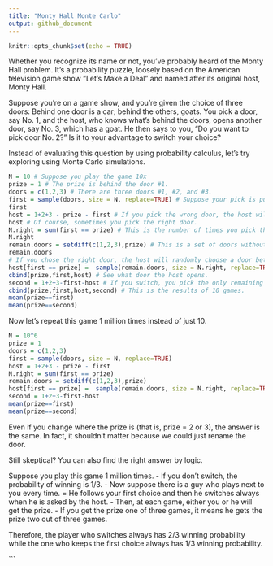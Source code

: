 ```yaml
---
title: "Monty Hall Monte Carlo"
output: github_document
---
```


```r
knitr::opts_chunk$set(echo = TRUE)
```

Whether you recognize its name or not, you've probably heard of the Monty Hall problem. It's a probability puzzle, loosely based on the American television game show "Let's Make a Deal" and named after its original host, Monty Hall.

Suppose you're on a game show, and you're given the choice of three doors: Behind one door is a car; behind the others, goats. You pick a door, say No. 1, and the host, who knows what's behind the doors, opens another door, say No. 3, which has a goat. He then says to you, "Do you want to pick door No. 2?" Is it to your advantage to switch your choice? 

Instead of evaluating this question by using probability calculus, let's try exploring using Monte Carlo simulations. 

```r
N = 10 # Suppose you play the game 10x
prize = 1 # The prize is behind the door #1.
doors = c(1,2,3) # There are three doors #1, #2, and #3.
first = sample(doors, size = N, replace=TRUE) # Suppose your pick is purely random.
first
host = 1+2+3 - prize - first # If you pick the wrong door, the host will open the only remaining door.
host # Of course, sometimes you pick the right door.
N.right = sum(first == prize) # This is the number of times you pick the right door at first.
N.right
remain.doors = setdiff(c(1,2,3),prize) # This is a set of doors without the prize.
remain.doors
# If you chose the right door, the host will randomly choose a door between two remaining doors #2 and #3.
host[first == prize] =  sample(remain.doors, size = N.right, replace=TRUE) 
cbind(prize,first,host) # See what door the host opens.
second = 1+2+3-first-host # If you switch, you pick the only remaining door.
cbind(prize,first,host,second) # This is the results of 10 games.
mean(prize==first)
mean(prize==second)
```

Now let's repeat this game 1 million times instead of just 10.

```r
N = 10^6  
prize = 1
doors = c(1,2,3)
first = sample(doors, size = N, replace=TRUE) 
host = 1+2+3 - prize - first
N.right = sum(first == prize)
remain.doors = setdiff(c(1,2,3),prize)
host[first == prize] =  sample(remain.doors, size = N.right, replace=TRUE)
second = 1+2+3-first-host
mean(prize==first)
mean(prize==second)
```

Even if you change where the prize is (that is, prize = 2 or 3), the answer is the same. In fact, it shouldn't matter because we could just rename the door. 
 
Still skeptical? You can also find the right answer by logic. 

Suppose you play this game 1 million times.
- If you don't switch, the probability of winning is 1/3.
- Now suppose there is a guy who plays next to you every time. 
= He follows your first choice and then he switches always when he is asked by the host.
- Then, at each game, either you or he will get the prize. 
- If you get the prize one of three games, it means he gets the prize two out of three games.

Therefore, the player who switches always has 2/3 winning probability while the one who keeps the first choice always has 1/3 winning probability.

```

